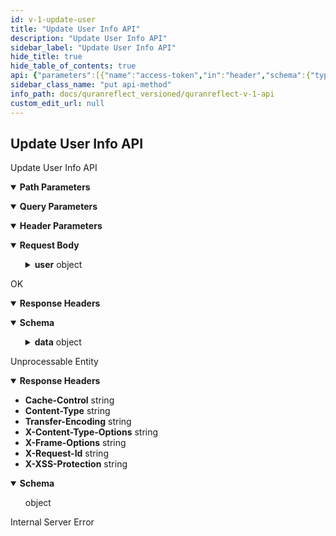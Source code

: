 ```yaml
---
id: v-1-update-user
title: "Update User Info API"
description: "Update User Info API"
sidebar_label: "Update User Info API"
hide_title: true
hide_table_of_contents: true
api: {"parameters":[{"name":"access-token","in":"header","schema":{"type":"string"},"example":"jQ58plo1xWMEZHpyJTG_lQ","required":true,"description":"user access token"},{"name":"client","in":"header","schema":{"type":"string"},"example":"mxlN0z0BStZEPwsvKI4YZg","required":true,"description":"client access token"},{"name":"expiry","in":"header","schema":{"type":"string"},"example":"1537177070","required":true,"description":"timestamp of token expiry "},{"name":"token-type","in":"header","schema":{"type":"string"},"example":"Bearer","required":true,"description":"access token type"},{"name":"uid","in":"header","schema":{"type":"string"},"example":"user@quranreflect.com","required":true,"description":"user uid"},{"name":"client_auth_token","in":"query","required":true,"schema":{"type":"string"},"description":"Client API token"},{"schema":{"type":"string"},"name":"user_id","in":"path","required":true,"description":"user id"}],"responses":{"200":{"description":"OK","headers":{},"content":{"application/json":{"schema":{"type":"object","properties":{"status":{"type":"string"},"data":{"type":"object","properties":{"first_name":{"type":"string"},"last_name":{"type":"string"},"description":{"type":"string"},"default_lang":{"type":"string"},"onesignal_player_id":{"type":"string"},"email":{"type":"string"},"username":{"type":"string"},"id":{"type":"integer"},"uid":{"type":"string"},"name":{"type":"string"},"verified":{"type":"boolean"},"follow_notification":{"type":"boolean"},"comments_notification":{"type":"boolean"},"provider":{"type":"string"},"post_as":{"type":"boolean"},"android_registration_id":{"type":"null"},"sign_up_type":{"type":"string"},"emails_disabled":{"type":"boolean"},"is_admin?":{"type":"boolean"},"user_avatar_url":{"type":"string"},"rooms_list":{"type":"array","items":{"type":"string"}},"user_type":{"type":"null"}}},"message":{"type":"string"}},"x-examples":{"Example 1":{"status":"success","data":{"first_name":"amer","last_name":"abbas","description":"test description","default_lang":"ar","onesignal_player_id":"","email":"naveedahmada036@gmail.com","username":"naveed","id":1885,"uid":"naveedahmada036@gmail.com","name":"Amer Abbas","verified":false,"follow_notification":false,"comments_notification":true,"provider":"email","post_as":false,"android_registration_id":null,"sign_up_type":"OLD USER","emails_disabled":true,"is_admin?":true,"user_avatar_url":":s3_path_url/?1668674182","rooms_list":[[250,"My Room"],[264,"My Private Group"],[272,"Testing Room"]],"user_type":null},"message":"Your profile has been updated successfully."}}},"example":{"success":false,"errors":["User not found."],"status":"error"},"examples":{"Example 1":{"value":{"status":"success","data":{"first_name":"amer","last_name":"abbas","description":"test description","default_lang":"ar","onesignal_player_id":"","email":"naveedahmada036@gmail.com","username":"naveed","id":1885,"uid":"naveedahmada036@gmail.com","name":"Amer Abbas","verified":false,"follow_notification":false,"comments_notification":true,"provider":"email","post_as":false,"android_registration_id":null,"sign_up_type":"OLD USER","emails_disabled":true,"is_admin?":true,"user_avatar_url":":s3_path_url/?1668674182","rooms_list":[[250,"My Room"],[264,"My Private Group"],[272,"Testing Room"]],"user_type":null},"message":"Your profile has been updated successfully."}}}}}},"422":{"description":"Unprocessable Entity","headers":{"Cache-Control":{"schema":{"type":"string","example":"no-cache"}},"Content-Type":{"schema":{"type":"string","example":"application/json; charset=utf-8"}},"Transfer-Encoding":{"schema":{"type":"string","example":"chunked"}},"X-Content-Type-Options":{"schema":{"type":"string","example":"nosniff"}},"X-Frame-Options":{"schema":{"type":"string","example":"SAMEORIGIN"}},"X-Request-Id":{"schema":{"type":"string","example":"ad68badd-0588-4c88-8320-45df3f5dd587"}},"X-XSS-Protection":{"schema":{"type":"string","example":"1; mode=block"}}},"content":{"application/json":{"schema":{"type":"object"},"example":{"status":"error","errors":["Password confirmation doesn't match Password"]}}}},"500":{"description":"Internal Server Error"}},"tags":["Users"],"operationId":"v1-update-user","requestBody":{"content":{"application/json":{"schema":{"type":"object","x-examples":{"Example 1":{"user":{"name":"amer abbas","description":"test description","password":"123456","password_confirmation":"123456","default_lang":"ar","onesignal_player_id":""}}},"properties":{"user":{"type":"object","properties":{"first_name":{"type":"string"},"description":{"type":"string"},"password":{"type":"string"},"password_confirmation":{"type":"string"},"default_lang":{"type":"string","description":"iso code of user language"},"onesignal_player_id":{"type":"string"},"last_name":{"type":"string"}}}}},"examples":{"Example 1":{"value":{"user":{"first_name":"amer","last_name":"abbas","description":"test description","password":"123456","password_confirmation":"123456","default_lang":"ar","onesignal_player_id":""}}}}}}},"description":"Update User Info API","method":"put","path":"/v1/users/{user_id}","servers":[{"url":"https://quranreflect.com","description":"Production"}],"securitySchemes":{"apikey":{"name":"client_auth_token","type":"apiKey","in":"query"}},"jsonRequestBodyExample":{"user":{"first_name":"string","description":"string","password":"string","password_confirmation":"string","default_lang":"string","onesignal_player_id":"string","last_name":"string"}},"info":{"title":"QuranReflect V1 API","description":"QuranReflect V1 APIs allows your app to interact with https://quranreflect.com resources. \n\n ## Getting started \n\n Our APIs are not public and require an API key. Please contact us via email `amer@qreflect.com` to get yours. \n\n ## User-specific APIs  \n\n All user-specific APIs (For example [Creating a post](/operations/post-create)) require the following headers:  \n\n - `access-token` the user access token, this token can be changed with every request. \n\n - `token-type`  value should always be `Bearer`. \n\n - `client` the client token, this too can be changed with every request. \n\n - `expiry` unix timestamp (in seconds) to indicate when access token will expire. \n\n - `uid` user's unique identifier. \n\n - `Authorization`: complete authorization header. Sample value `Bearer eyJhY2Nlc3MtdG9rZW4iOiJ4cjBrb3g1eXdVM3JrelVMZjhVUzlBIiwidG9rZW4tdHlwZSI6IkJlYXJlciIsImNsaWVudCI6IkpQeFJCRTloVmRBbDlTX1BVdEhJN2ciLCJleHBpcnkiOiIxNzA1OTQwNTQ3IiwidWlkIjoiYW1lci5hYmJhc0BtYWlsaW5hdG9yLmNvbSJ9`. \n\n The values of `access-token`, `client`, `expiry`, and `uid` headers will be returned in the response of [User Sign in API](/operations/user-signin).","version":"1.0.0"},"postman":{"name":"Update User Info API","description":{"type":"text/plain"},"url":{"path":["v1","users",":user_id"],"host":["{{baseUrl}}"],"query":[{"disabled":false,"description":{"content":"(Required) Client API token","type":"text/plain"},"key":"client_auth_token","value":""}],"variable":[{"disabled":false,"description":{"content":"(Required) user id","type":"text/plain"},"type":"any","value":"","key":"user_id"}]},"header":[{"disabled":false,"description":{"content":"(Required) user access token","type":"text/plain"},"key":"access-token","value":""},{"disabled":false,"description":{"content":"(Required) client access token","type":"text/plain"},"key":"client","value":""},{"disabled":false,"description":{"content":"(Required) timestamp of token expiry ","type":"text/plain"},"key":"expiry","value":""},{"disabled":false,"description":{"content":"(Required) access token type","type":"text/plain"},"key":"token-type","value":""},{"disabled":false,"description":{"content":"(Required) user uid","type":"text/plain"},"key":"uid","value":""},{"key":"Content-Type","value":"application/json"},{"key":"Accept","value":"application/json"}],"method":"PUT","body":{"mode":"raw","raw":"\"\"","options":{"raw":{"language":"json"}}}}}
sidebar_class_name: "put api-method"
info_path: docs/quranreflect_versioned/quranreflect-v-1-api
custom_edit_url: null
---
```



## Update User Info API



Update User Info API

<details style={{"marginBottom":"1rem"}} data-collapsed={false} open={true}><summary style={{}}><strong>Path Parameters</strong></summary><div><ul><ParamsItem className={"paramsItem"} param={{"schema":{"type":"string"},"name":"user_id","in":"path","required":true,"description":"user id"}}></ParamsItem></ul></div></details><details style={{"marginBottom":"1rem"}} data-collapsed={false} open={true}><summary style={{}}><strong>Query Parameters</strong></summary><div><ul><ParamsItem className={"paramsItem"} param={{"name":"client_auth_token","in":"query","required":true,"schema":{"type":"string"},"description":"Client API token"}}></ParamsItem></ul></div></details><details style={{"marginBottom":"1rem"}} data-collapsed={false} open={true}><summary style={{}}><strong>Header Parameters</strong></summary><div><ul><ParamsItem className={"paramsItem"} param={{"name":"access-token","in":"header","schema":{"type":"string"},"example":"jQ58plo1xWMEZHpyJTG_lQ","required":true,"description":"user access token"}}></ParamsItem><ParamsItem className={"paramsItem"} param={{"name":"client","in":"header","schema":{"type":"string"},"example":"mxlN0z0BStZEPwsvKI4YZg","required":true,"description":"client access token"}}></ParamsItem><ParamsItem className={"paramsItem"} param={{"name":"expiry","in":"header","schema":{"type":"string"},"example":"1537177070","required":true,"description":"timestamp of token expiry "}}></ParamsItem><ParamsItem className={"paramsItem"} param={{"name":"token-type","in":"header","schema":{"type":"string"},"example":"Bearer","required":true,"description":"access token type"}}></ParamsItem><ParamsItem className={"paramsItem"} param={{"name":"uid","in":"header","schema":{"type":"string"},"example":"user@quranreflect.com","required":true,"description":"user uid"}}></ParamsItem></ul></div></details><MimeTabs><TabItem label={"application/json"} value={"application/json-schema"}><details style={{}} data-collapsed={false} open={true}><summary style={{"textAlign":"left"}}><strong>Request Body</strong></summary><div style={{"textAlign":"left","marginLeft":"1rem"}}></div><ul style={{"marginLeft":"1rem"}}><SchemaItem collapsible={true} className={"schemaItem"}><details style={{}}><summary style={{}}><strong>user</strong><span style={{"opacity":"0.6"}}> object</span></summary><div style={{"marginLeft":"1rem"}}><SchemaItem collapsible={false} name={"first_name"} required={false} schemaName={"string"} qualifierMessage={undefined} schema={{"type":"string"}}></SchemaItem><SchemaItem collapsible={false} name={"description"} required={false} schemaName={"string"} qualifierMessage={undefined} schema={{"type":"string"}}></SchemaItem><SchemaItem collapsible={false} name={"password"} required={false} schemaName={"string"} qualifierMessage={undefined} schema={{"type":"string"}}></SchemaItem><SchemaItem collapsible={false} name={"password_confirmation"} required={false} schemaName={"string"} qualifierMessage={undefined} schema={{"type":"string"}}></SchemaItem><SchemaItem collapsible={false} name={"default_lang"} required={false} schemaName={"string"} qualifierMessage={undefined} schema={{"type":"string","description":"iso code of user language"}}></SchemaItem><SchemaItem collapsible={false} name={"onesignal_player_id"} required={false} schemaName={"string"} qualifierMessage={undefined} schema={{"type":"string"}}></SchemaItem><SchemaItem collapsible={false} name={"last_name"} required={false} schemaName={"string"} qualifierMessage={undefined} schema={{"type":"string"}}></SchemaItem></div></details></SchemaItem></ul></details></TabItem></MimeTabs><div><ApiTabs><TabItem label={"200"} value={"200"}><div>

OK

</div><details style={{"textAlign":"left","marginBottom":"1rem"}} data-collaposed={true} open={false}><summary style={{}}><strong>Response Headers</strong></summary><ul style={{"marginLeft":"1rem"}}></ul></details><div><MimeTabs schemaType={"response"}><TabItem label={"application/json"} value={"application/json"}><SchemaTabs><TabItem label={"Schema"} value={"Schema"}><details style={{}} data-collapsed={false} open={true}><summary style={{"textAlign":"left"}}><strong>Schema</strong></summary><div style={{"textAlign":"left","marginLeft":"1rem"}}></div><ul style={{"marginLeft":"1rem"}}><SchemaItem collapsible={false} name={"status"} required={false} schemaName={"string"} qualifierMessage={undefined} schema={{"type":"string"}}></SchemaItem><SchemaItem collapsible={true} className={"schemaItem"}><details style={{}}><summary style={{}}><strong>data</strong><span style={{"opacity":"0.6"}}> object</span></summary><div style={{"marginLeft":"1rem"}}><SchemaItem collapsible={false} name={"first_name"} required={false} schemaName={"string"} qualifierMessage={undefined} schema={{"type":"string"}}></SchemaItem><SchemaItem collapsible={false} name={"last_name"} required={false} schemaName={"string"} qualifierMessage={undefined} schema={{"type":"string"}}></SchemaItem><SchemaItem collapsible={false} name={"description"} required={false} schemaName={"string"} qualifierMessage={undefined} schema={{"type":"string"}}></SchemaItem><SchemaItem collapsible={false} name={"default_lang"} required={false} schemaName={"string"} qualifierMessage={undefined} schema={{"type":"string"}}></SchemaItem><SchemaItem collapsible={false} name={"onesignal_player_id"} required={false} schemaName={"string"} qualifierMessage={undefined} schema={{"type":"string"}}></SchemaItem><SchemaItem collapsible={false} name={"email"} required={false} schemaName={"string"} qualifierMessage={undefined} schema={{"type":"string"}}></SchemaItem><SchemaItem collapsible={false} name={"username"} required={false} schemaName={"string"} qualifierMessage={undefined} schema={{"type":"string"}}></SchemaItem><SchemaItem collapsible={false} name={"id"} required={false} schemaName={"integer"} qualifierMessage={undefined} schema={{"type":"integer"}}></SchemaItem><SchemaItem collapsible={false} name={"uid"} required={false} schemaName={"string"} qualifierMessage={undefined} schema={{"type":"string"}}></SchemaItem><SchemaItem collapsible={false} name={"name"} required={false} schemaName={"string"} qualifierMessage={undefined} schema={{"type":"string"}}></SchemaItem><SchemaItem collapsible={false} name={"verified"} required={false} schemaName={"boolean"} qualifierMessage={undefined} schema={{"type":"boolean"}}></SchemaItem><SchemaItem collapsible={false} name={"follow_notification"} required={false} schemaName={"boolean"} qualifierMessage={undefined} schema={{"type":"boolean"}}></SchemaItem><SchemaItem collapsible={false} name={"comments_notification"} required={false} schemaName={"boolean"} qualifierMessage={undefined} schema={{"type":"boolean"}}></SchemaItem><SchemaItem collapsible={false} name={"provider"} required={false} schemaName={"string"} qualifierMessage={undefined} schema={{"type":"string"}}></SchemaItem><SchemaItem collapsible={false} name={"post_as"} required={false} schemaName={"boolean"} qualifierMessage={undefined} schema={{"type":"boolean"}}></SchemaItem><SchemaItem collapsible={false} name={"android_registration_id"} required={false} schemaName={"null"} qualifierMessage={undefined} schema={{"type":"null"}}></SchemaItem><SchemaItem collapsible={false} name={"sign_up_type"} required={false} schemaName={"string"} qualifierMessage={undefined} schema={{"type":"string"}}></SchemaItem><SchemaItem collapsible={false} name={"emails_disabled"} required={false} schemaName={"boolean"} qualifierMessage={undefined} schema={{"type":"boolean"}}></SchemaItem><SchemaItem collapsible={false} name={"is_admin?"} required={false} schemaName={"boolean"} qualifierMessage={undefined} schema={{"type":"boolean"}}></SchemaItem><SchemaItem collapsible={false} name={"user_avatar_url"} required={false} schemaName={"string"} qualifierMessage={undefined} schema={{"type":"string"}}></SchemaItem><SchemaItem collapsible={false} name={"rooms_list"} required={false} schemaName={"string[]"} qualifierMessage={undefined} schema={{"type":"array","items":{"type":"string"}}}></SchemaItem><SchemaItem collapsible={false} name={"user_type"} required={false} schemaName={"null"} qualifierMessage={undefined} schema={{"type":"null"}}></SchemaItem></div></details></SchemaItem><SchemaItem collapsible={false} name={"message"} required={false} schemaName={"string"} qualifierMessage={undefined} schema={{"type":"string"}}></SchemaItem></ul></details></TabItem><TabItem label={"Example (from schema)"} value={"Example (from schema)"}><ResponseSamples responseExample={"{\n  \"status\": \"string\",\n  \"data\": {\n    \"first_name\": \"string\",\n    \"last_name\": \"string\",\n    \"description\": \"string\",\n    \"default_lang\": \"string\",\n    \"onesignal_player_id\": \"string\",\n    \"email\": \"string\",\n    \"username\": \"string\",\n    \"id\": 0,\n    \"uid\": \"string\",\n    \"name\": \"string\",\n    \"verified\": true,\n    \"follow_notification\": true,\n    \"comments_notification\": true,\n    \"provider\": \"string\",\n    \"post_as\": true,\n    \"sign_up_type\": \"string\",\n    \"emails_disabled\": true,\n    \"is_admin?\": true,\n    \"user_avatar_url\": \"string\",\n    \"rooms_list\": [\n      \"string\"\n    ]\n  },\n  \"message\": \"string\"\n}"} language={"json"}></ResponseSamples></TabItem><TabItem label={"Example 1"} value={"Example 1"}><ResponseSamples responseExample={"{\n  \"status\": \"success\",\n  \"data\": {\n    \"first_name\": \"amer\",\n    \"last_name\": \"abbas\",\n    \"description\": \"test description\",\n    \"default_lang\": \"ar\",\n    \"onesignal_player_id\": \"\",\n    \"email\": \"naveedahmada036@gmail.com\",\n    \"username\": \"naveed\",\n    \"id\": 1885,\n    \"uid\": \"naveedahmada036@gmail.com\",\n    \"name\": \"Amer Abbas\",\n    \"verified\": false,\n    \"follow_notification\": false,\n    \"comments_notification\": true,\n    \"provider\": \"email\",\n    \"post_as\": false,\n    \"android_registration_id\": null,\n    \"sign_up_type\": \"OLD USER\",\n    \"emails_disabled\": true,\n    \"is_admin?\": true,\n    \"user_avatar_url\": \":s3_path_url/?1668674182\",\n    \"rooms_list\": [\n      [\n        250,\n        \"My Room\"\n      ],\n      [\n        264,\n        \"My Private Group\"\n      ],\n      [\n        272,\n        \"Testing Room\"\n      ]\n    ],\n    \"user_type\": null\n  },\n  \"message\": \"Your profile has been updated successfully.\"\n}"} language={"json"}></ResponseSamples></TabItem><TabItem label={"Example"} value={"Example"}><ResponseSamples responseExample={"{\n  \"success\": false,\n  \"errors\": [\n    \"User not found.\"\n  ],\n  \"status\": \"error\"\n}"} language={"json"}></ResponseSamples></TabItem></SchemaTabs></TabItem></MimeTabs></div></TabItem><TabItem label={"422"} value={"422"}><div>

Unprocessable Entity

</div><details style={{"textAlign":"left","marginBottom":"1rem"}} data-collaposed={true} open={false}><summary style={{}}><strong>Response Headers</strong></summary><ul style={{"marginLeft":"1rem"}}><li className={"schemaItem"}><summary style={{}}><strong>Cache-Control</strong><span style={{"opacity":"0.6"}}> string</span></summary><div></div></li><li className={"schemaItem"}><summary style={{}}><strong>Content-Type</strong><span style={{"opacity":"0.6"}}> string</span></summary><div></div></li><li className={"schemaItem"}><summary style={{}}><strong>Transfer-Encoding</strong><span style={{"opacity":"0.6"}}> string</span></summary><div></div></li><li className={"schemaItem"}><summary style={{}}><strong>X-Content-Type-Options</strong><span style={{"opacity":"0.6"}}> string</span></summary><div></div></li><li className={"schemaItem"}><summary style={{}}><strong>X-Frame-Options</strong><span style={{"opacity":"0.6"}}> string</span></summary><div></div></li><li className={"schemaItem"}><summary style={{}}><strong>X-Request-Id</strong><span style={{"opacity":"0.6"}}> string</span></summary><div></div></li><li className={"schemaItem"}><summary style={{}}><strong>X-XSS-Protection</strong><span style={{"opacity":"0.6"}}> string</span></summary><div></div></li></ul></details><div><MimeTabs schemaType={"response"}><TabItem label={"application/json"} value={"application/json"}><SchemaTabs><TabItem label={"Schema"} value={"Schema"}><details style={{}} data-collapsed={false} open={true}><summary style={{"textAlign":"left"}}><strong>Schema</strong></summary><div style={{"textAlign":"left","marginLeft":"1rem"}}></div><ul style={{"marginLeft":"1rem"}}><div style={{"marginTop":".5rem","marginBottom":".5rem","marginLeft":"1rem"}}>

object

</div></ul></details></TabItem><TabItem label={"Example (from schema)"} value={"Example (from schema)"}><ResponseSamples responseExample={"{}"} language={"json"}></ResponseSamples></TabItem><TabItem label={"Example"} value={"Example"}><ResponseSamples responseExample={"{\n  \"status\": \"error\",\n  \"errors\": [\n    \"Password confirmation doesn't match Password\"\n  ]\n}"} language={"json"}></ResponseSamples></TabItem></SchemaTabs></TabItem></MimeTabs></div></TabItem><TabItem label={"500"} value={"500"}><div>

Internal Server Error

</div><div></div></TabItem></ApiTabs></div>
      